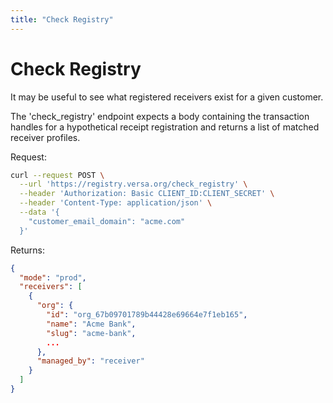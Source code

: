 ```yaml
---
title: "Check Registry"
---
```


# Check Registry

It may be useful to see what registered receivers exist for a given customer.

The 'check_registry' endpoint expects a body containing the transaction handles
for a hypothetical receipt registration and returns a list of matched receiver profiles.

Request:

```bash
curl --request POST \
  --url 'https://registry.versa.org/check_registry' \
  --header 'Authorization: Basic CLIENT_ID:CLIENT_SECRET' \
  --header 'Content-Type: application/json' \
  --data '{
    "customer_email_domain": "acme.com"
  }'
```

Returns:

```json
{
  "mode": "prod",
  "receivers": [
    {
      "org": {
        "id": "org_67b09701789b44428e69664e7f1eb165",
        "name": "Acme Bank",
        "slug": "acme-bank",
        ...
      },
      "managed_by": "receiver"
    }
  ]
}
```
